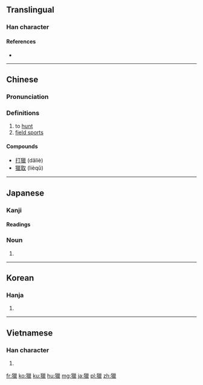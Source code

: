 {{also|猎|猟}}
==Translingual==

===Han character===
{{Han char|rn=94|rad=犬|as=15|sn=18|four=42216|canj=KHVVV|ids=⿰犭巤}}

====References====
* {{Han ref|kx=0720.270|dkj=20768|dj=1132.130|hdz=21376.070|uh=7375|ud=29557|bh=C279|bd=49785}}

----

==Chinese==
{{zh-forms|s=猎}}

===Pronunciation===
{{zh-pron
|m=liè
|c=lip6
|mc=y
|oc=y
|ma=
|cat=v,n
}}

===Definitions===
# to [[hunt]]
# [[field sports]]

====Compounds====
* [[打獵]] (dǎliè)
* [[獵取]] (lièqǔ)

----

==Japanese==

===Kanji===
{{ja-kanji|grade=uc|rs=犬15|style=ky|shin=猟}}

====Readings====
{{ja-readings|goon=[[りょう]] (ryō)|kanon=[[りょう]] (ryō)|kun=[[かり|か-り]] (ka-ri), [[かる|か-る]] (ka-ru)}}

{{ja-kanjitab|りょう|yomi=o}}

===Noun===
{{ja-noun|shin=猟|りょう|hhira=れふ}}

# {{alternative spelling of|猟|lang=ja}}

----

==Korean==

===Hanja===
{{ko-hanja|hangeul=[[렵]], [[엽]]|eumhun=|rv=ryeop, yeop|mr=ryŏp, yŏp|y=lyep, yep}}

# {{defn|lang=ko|sort=犬15}}

----

==Vietnamese==

===Han character===
{{vi-readings|rs=犬15| hanviet = lốp}}

# {{defn|lang=vi|sort=犬15}}

[[fr:獵]]
[[ko:獵]]
[[ku:獵]]
[[hu:獵]]
[[mg:獵]]
[[ja:獵]]
[[pl:獵]]
[[zh:獵]]